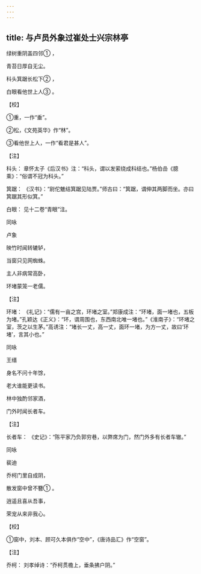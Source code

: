 ```yaml
---
---
---
```

title: 与卢员外象过崔处士兴宗林亭
---




绿树重阴盖四邻① ，

青苔日厚自无尘。

科头箕踞长松下② ，

白眼看他世上人③ 。

【校】

①重，一作“垂”。

②松，《文苑英华》作“林”。

③看他世上人，一作“看君是甚人”。

【注】

科头： 章怀太子《后汉书》注：“科头，谓以发萦绕成科结也。”杨伯嵒《臆乘》：“俗谓不冠为科头。”

箕踞： 《汉书》：“尉佗魋结箕踞见陆贾。”师古曰：“箕踞，谓伸其两脚而坐。亦曰箕踞其形似箕。”

白眼： 见十二卷“青眼”注。





同咏


卢象

映竹时闻转辘轳，

当窗只见网蜘蛛。

主人非病常高卧，

环堵蒙笼一老儒。

【注】

环堵： 《礼记》：“儒有一亩之宫，环堵之室。”郑康成注：“环堵，面一堵也，五板为堵。”孔颖达《正义》：“环，谓周围也，东西南北唯一堵也。”《淮南子》：“环堵之室，茨之以生茅。”高诱注：“堵长一丈，高一丈，面环一堵，为方一丈，故曰‘环堵’，言其小也。”





同咏


王缙

身名不问十年馀，

老大谁能更读书。

林中独酌邻家酒，

门外时闻长者车。

【注】

长者车： 《史记》：“陈平家乃负郭穷巷，以弊席为门，然门外多有长者车辙。”





同咏


裴迪

乔柯门里自成阴，

散发窗中曾不簪① 。

逍遥且喜从吾事，

荣宠从来非我心。

【校】

①窗中，刘本、顾可久本俱作“空中”，《唐诗品汇》作“空窗”。

【注】

乔柯： 刘孝绰诗：“乔柯贯檐上，垂条拂户阴。”